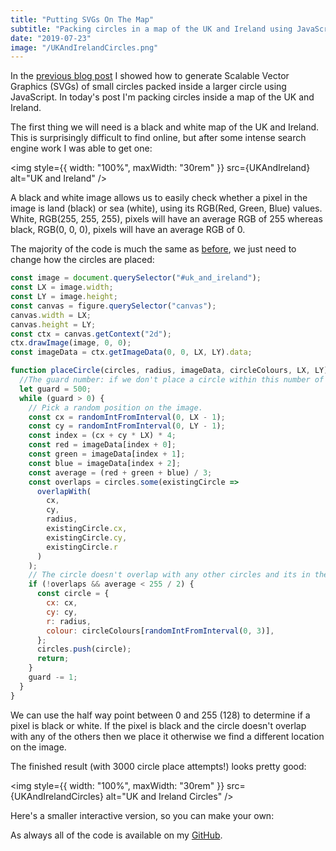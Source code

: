 ```yaml
---
title: "Putting SVGs On The Map"
subtitle: "Packing circles in a map of the UK and Ireland using JavaScript."
date: "2019-07-23"
image: "/UKAndIrelandCircles.png"
---
```



In the <a class="blueLink" href="/2019-06-17-circles-everywhere">previous blog post</a> I showed how to generate Scalable Vector Graphics (SVGs) of small circles packed inside a larger circle using JavaScript. In today's post I'm packing circles inside a map of the UK and Ireland.

The first thing we will need is a black and white map of the UK and Ireland. This is surprisingly difficult to find online, but after some intense search engine work I was able to get one:

<img
  style={{ width: "100%", maxWidth: "30rem" }}
  src={UKAndIreland}
  alt="UK and Ireland"
/>

A black and white image allows us to easily check whether a pixel in the image is land (black) or sea (white), using its RGB(Red, Green, Blue) values. White, RGB(255, 255, 255), pixels will have an average RGB of 255 whereas black, RGB(0, 0, 0), pixels will have an average RGB of 0.

The majority of the code is much the same as <a class="blueLink" href="/2019-06-17-circles-everywhere">before</a>, we just need to change how the circles are placed:

```javascript
const image = document.querySelector("#uk_and_ireland");
const LX = image.width;
const LY = image.height;
const canvas = figure.querySelector("canvas");
canvas.width = LX;
canvas.height = LY;
const ctx = canvas.getContext("2d");
ctx.drawImage(image, 0, 0);
const imageData = ctx.getImageData(0, 0, LX, LY).data;

function placeCircle(circles, radius, imageData, circleColours, LX, LY) {
  //The guard number: if we don't place a circle within this number of trials, we give up.
  let guard = 500;
  while (guard > 0) {
    // Pick a random position on the image.
    const cx = randomIntFromInterval(0, LX - 1);
    const cy = randomIntFromInterval(0, LY - 1);
    const index = (cx + cy * LX) * 4;
    const red = imageData[index + 0];
    const green = imageData[index + 1];
    const blue = imageData[index + 2];
    const average = (red + green + blue) / 3;
    const overlaps = circles.some(existingCircle =>
      overlapWith(
        cx,
        cy,
        radius,
        existingCircle.cx,
        existingCircle.cy,
        existingCircle.r
      )
    );
    // The circle doesn't overlap with any other circles and its in the dark image area.
    if (!overlaps && average < 255 / 2) {
      const circle = {
        cx: cx,
        cy: cy,
        r: radius,
        colour: circleColours[randomIntFromInterval(0, 3)],
      };
      circles.push(circle);
      return;
    }
    guard -= 1;
  }
}
```

We can use the half way point between 0 and 255 (128) to determine if a pixel is black or white. If the pixel is black and the circle doesn't overlap with any of the others then we place it otherwise we find a different location on the image.

The finished result (with 3000 circle place attempts!) looks pretty good:

<img
  style={{ width: "100%", maxWidth: "30rem" }}
  src={UKAndIrelandCircles}
  alt="UK and Ireland Circles"
/>

Here's a smaller interactive version, so you can make your own:

<CirclesMapTool />

As always all of the code is available on my <a href="https://github.com/george-pearson" class="blueLink">GitHub</a>.
